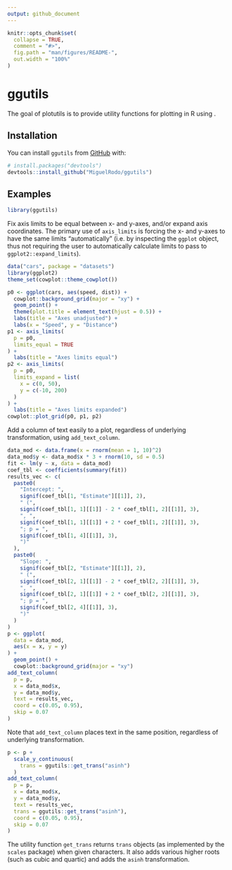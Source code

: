 ```yaml
---
output: github_document
---
```


<!-- README.md is generated from README.Rmd. Please edit that file -->

```r
knitr::opts_chunk$set(
  collapse = TRUE,
  comment = "#>",
  fig.path = "man/figures/README-",
  out.width = "100%"
)
```

# ggutils

<!-- badges: start -->
<!-- badges: end -->

The goal of plotutils is to provide utility functions for plotting in R using \code{ggplot2}. 

## Installation

You can install `ggutils` from [GitHub](https://github.com/) with:

```r
# install.packages("devtools")
devtools::install_github("MiguelRodo/ggutils")
```

## Examples

```r
library(ggutils)

```

Fix axis limits to be equal between x- and y-axes, and/or expand axis coordinates. The primary use of `axis_limits` is forcing the x- and y-axes to have the same limits "automatically" (i.e. by inspecting the `ggplot` object, thus not requiring the user to automatically calculate limits to pass to `ggplot2::expand_limits`). 

```r
data("cars", package = "datasets")
library(ggplot2)
theme_set(cowplot::theme_cowplot())

p0 <- ggplot(cars, aes(speed, dist)) +
  cowplot::background_grid(major = "xy") +
  geom_point() +
  theme(plot.title = element_text(hjust = 0.5)) +
  labs(title = "Axes unadjusted") +
  labs(x = "Speed", y = "Distance")
p1 <- axis_limits(
  p = p0,
  limits_equal = TRUE
) +
  labs(title = "Axes limits equal")
p2 <- axis_limits(
  p = p0,
  limits_expand = list(
    x = c(0, 50),
    y = c(-10, 200)
  )
) +
  labs(title = "Axes limits expanded")
cowplot::plot_grid(p0, p1, p2)
```

Add a column of text easily to a plot, regardless of underlying transformation, using `add_text_column`. 

```r
data_mod <- data.frame(x = rnorm(mean = 1, 10)^2)
data_mod$y <- data_mod$x * 3 + rnorm(10, sd = 0.5)
fit <- lm(y ~ x, data = data_mod)
coef_tbl <- coefficients(summary(fit))
results_vec <- c(
  paste0(
    "Intercept: ",
    signif(coef_tbl[1, "Estimate"][[1]], 2),
    " (",
    signif(coef_tbl[1, 1][[1]] - 2 * coef_tbl[1, 2][[1]], 3),
    ", ",
    signif(coef_tbl[1, 1][[1]] + 2 * coef_tbl[1, 2][[1]], 3),
    "; p = ",
    signif(coef_tbl[1, 4][[1]], 3),
    ")"
  ),
  paste0(
    "Slope: ",
    signif(coef_tbl[2, "Estimate"][[1]], 2),
    " (",
    signif(coef_tbl[2, 1][[1]] - 2 * coef_tbl[2, 2][[1]], 3),
    ", ",
    signif(coef_tbl[2, 1][[1]] + 2 * coef_tbl[2, 2][[1]], 3),
    "; p = ",
    signif(coef_tbl[2, 4][[1]], 3),
    ")"
  )
)
p <- ggplot(
  data = data_mod,
  aes(x = x, y = y)
) +
  geom_point() +
  cowplot::background_grid(major = "xy") 
add_text_column(
  p = p,
  x = data_mod$x,
  y = data_mod$y,
  text = results_vec,
  coord = c(0.05, 0.95),
  skip = 0.07
)
```

Note that `add_text_column` places text in the same position, regardless of underlying transformation. 

```r
p <- p +
  scale_y_continuous(
    trans = ggutils::get_trans("asinh")
  )
add_text_column(
  p = p,
  x = data_mod$x,
  y = data_mod$y,
  text = results_vec,
  trans = ggutils::get_trans("asinh"),
  coord = c(0.05, 0.95),
  skip = 0.07
)
```

The utility function `get_trans` returns `trans` objects (as implemented by the `scales` package) when given characters. It also adds various higher roots (such as cubic and quartic) and adds the `asinh` transformation. 
